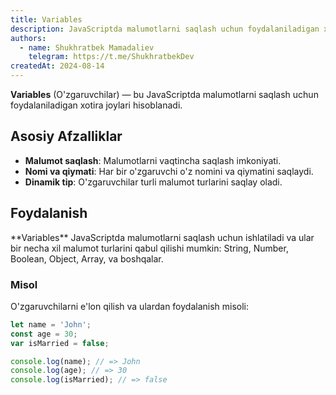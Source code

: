 ```yaml
---
title: Variables
description: JavaScriptda malumotlarni saqlash uchun foydalaniladigan xotira joylari.
authors:
  - name: Shukhratbek Mamadaliev
    telegram: https://t.me/ShukhratbekDev
createdAt: 2024-08-14
---
```


**Variables** (O'zgaruvchilar) — bu JavaScriptda malumotlarni saqlash uchun foydalaniladigan xotira joylari hisoblanadi.

## Asosiy Afzalliklar

- **Malumot saqlash**: Malumotlarni vaqtincha saqlash imkoniyati.
- **Nomi va qiymati**: Har bir o'zgaruvchi o'z nomini va qiymatini saqlaydi.
- **Dinamik tip**: O'zgaruvchilar turli malumot turlarini saqlay oladi.

## Foydalanish

<Callout>
  **Variables** JavaScriptda malumotlarni saqlash uchun ishlatiladi va ular bir necha xil malumot turlarini qabul
  qilishi mumkin: String, Number, Boolean, Object, Array, va boshqalar.
</Callout>

### Misol

O'zgaruvchilarni e'lon qilish va ulardan foydalanish misoli:

```js
let name = 'John';
const age = 30;
var isMarried = false;

console.log(name); // => John
console.log(age); // => 30
console.log(isMarried); // => false
```
